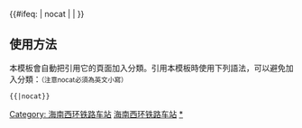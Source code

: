 {{鐵道路線|lua=1
| 模板名稱 =海南西环铁路
| 名稱 = [[海南西环铁路]]
|代表色 = #0033c9
| Logo = [[File:China Railways.svg|17px]]
| 背景顏色 = #FFFFFF
| 車站列表 = 海口 ~ 海口南 ~ 澄迈 ~ 临高 ~ 儋州 ~ 八一 ~ 芙蓉田 ~ 昌江 ~ 叉河 ~ 昌感 ~ 东方站 (海南省) ~ 感城 ~ 黄流镇 ~ 崖州 ~ 南山北 ~ 天涯 ~ 三亚
}}

<includeonly>{{#ifeq: {{{1}}} | nocat | <!--空--> | [[Category: 海南西环铁路车站]] }}</includeonly><noinclude>

== 使用方法 ==
本模板會自動把引用它的頁面加入分類。引用本模板時使用下列語法，可以避免加入分類：<small>（注意nocat必須為英文小寫）</small>
 <nowiki>{{</nowiki>{{PAGENAME}}<nowiki>|nocat}}</nowiki>
[[Category:中國鐵路路線模板|海南西环铁路车站]]
[[Category:海南西环铁路车站|*]]

</noinclude>